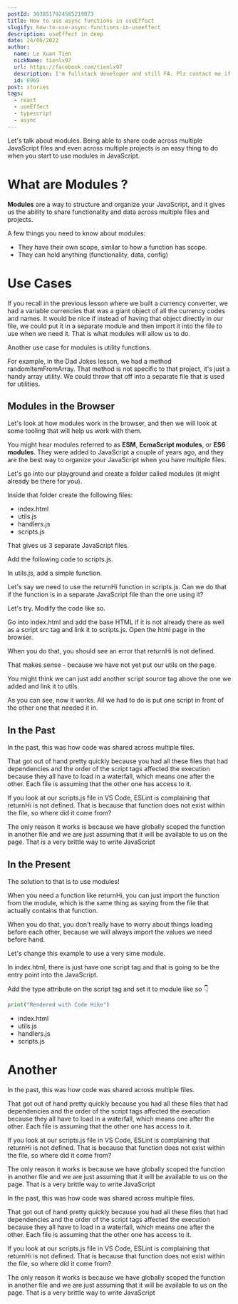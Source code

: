 ```yaml
---
postId: 3038517924585219073
title: How to use async functions in useEffect
slugify: how-to-use-async-functions-in-useeffect
description: useEffect in deep
date: 24/06/2022
author:
  name: Le Xuan Tien
  nickName: tienlx97
  url: https://facebook.com/tienlx97
  description: I'm fullstack developer and still FA. Plz contact me if you are girl
  id: 6969
post: stories
tags:
  - react
  - useEffect
  - typescript
  - async
---
```



Let's talk about modules. Being able to share code across multiple JavaScript files and even across multiple projects is an easy thing to do when you start to use modules in JavaScript.

# What are Modules ?

**Modules** are a way to structure and organize your JavaScript, and it gives us the ability to share functionality and data across multiple files and projects.

A few things you need to know about modules:

<Ul>
  <Li>They have their own scope, similar to how a function has scope.</Li>
  <Li>They can hold anything (functionality, data, config)</Li>
</Ul>

# Use Cases

If you recall in the previous lesson where we built a currency converter, we had a variable <InlineCode>currencies</InlineCode> that was a giant object of all the currency codes and names. It would be nice if instead of having that object directly in our file, we could put it in a separate module and then import it into the file to use when we need it. That is what modules will allow us to do.

Another use case for modules is utility functions.

For example, in the Dad Jokes lesson, we had a method <InlineCode>randomItemFromArray</InlineCode>. That method is not specific to that project, it's just a handy array utility. We could throw that off into a separate file that is used for utilities.

## Modules in the Browser

Let's look at how modules work in the browser, and then we will look at some tooling that will help us work with them.

You might hear modules referred to as **ESM**, **EcmaScript modules**, or **ES6 modules**. They were added to JavaScript a couple of years ago, and they are the best way to organize your JavaScript when you have multiple files.

Let's go into our playground and create a folder called <InlineCode>modules</InlineCode> (it might already be there for you).

Inside that folder create the following files:

<Ul>
  <Li>index.html</Li>
  <Li>utils.js</Li>
  <Li>handlers.js</Li>
  <Li>scripts.js</Li>
</Ul>

That gives us 3 separate JavaScript files.

Add the following code to <InlineCode>scripts.js</InlineCode>.

In <InlineCode>utils.js</InlineCode>, add a simple function.

Let's say we need to use the <InlineCode>returnHi</InlineCode> function in <InlineCode>scripts.js</InlineCode>. Can we do that if the function is in a separate JavaScript file than the one using it?

Let's try. Modify the code like so.

Go into <InlineCode>index.html</InlineCode> and add the base HTML if it is not already there as well as a script src tag and link it to <InlineCode>scripts.js</InlineCode>. Open the html page in the browser.

When you do that, you should see an error that <InlineCode>returnHi</InlineCode> is not defined.

That makes sense - because we have not yet put our <InlineCode>utils</InlineCode> on the page.

You might think we can just add another script source tag above the one we added and link it to utils.

As you can see, now it works. All we had to do is put one script in front of the other one that needed it in.

## In the Past

In the past, this was how code was shared across multiple files.

That got out of hand pretty quickly because you had all these files that had dependencies and the order of the script tags affected the execution because they all have to load in a waterfall, which means one after the other. Each file is assuming that the other one has access to it.

If you look at our <InlineCode>scripts.js</InlineCode> file in VS Code, ESLint is complaining that returnHi is not defined. That is because that function does not exist within the file, so where did it come from?

The only reason it works is because we have globally scoped the function in another file and we are just assuming that it will be available to us on the page. That is a very brittle way to write JavaScript

## In the Present

The solution to that is to use modules!

When you need a function like <InlineCode>returnHi</InlineCode>, you can just import the function from the module, which is the same thing as saying from the file that actually contains that function.

When you do that, you don't really have to worry about things loading before each other, because we will always import the values we need before hand.

Let's change this example to use a very sime module.

In <InlineCode>index.html</InlineCode>, there is just have one script tag and that is going to be the entry point into the JavaScript.

Add the type attribute on the script tag and set it to <InlineCode>module</InlineCode> like so 👇

```python hello.py mark=1[22:30]
print("Rendered with Code Hike")
```

<Ul>
  <Li>index.html</Li>
  <Li>utils.js</Li>
  <Li>handlers.js</Li>
  <Li>scripts.js</Li>
</Ul>

# Another

In the past, this was how code was shared across multiple files.

That got out of hand pretty quickly because you had all these files that had dependencies and the order of the script tags affected the execution because they all have to load in a waterfall, which means one after the other. Each file is assuming that the other one has access to it.

If you look at our <InlineCode>scripts.js</InlineCode> file in VS Code, ESLint is complaining that returnHi is not defined. That is because that function does not exist within the file, so where did it come from?

The only reason it works is because we have globally scoped the function in another file and we are just assuming that it will be available to us on the page. That is a very brittle way to write JavaScript

In the past, this was how code was shared across multiple files.

That got out of hand pretty quickly because you had all these files that had dependencies and the order of the script tags affected the execution because they all have to load in a waterfall, which means one after the other. Each file is assuming that the other one has access to it.

If you look at our <InlineCode>scripts.js</InlineCode> file in VS Code, ESLint is complaining that returnHi is not defined. That is because that function does not exist within the file, so where did it come from?

The only reason it works is because we have globally scoped the function in another file and we are just assuming that it will be available to us on the page. That is a very brittle way to write JavaScript
